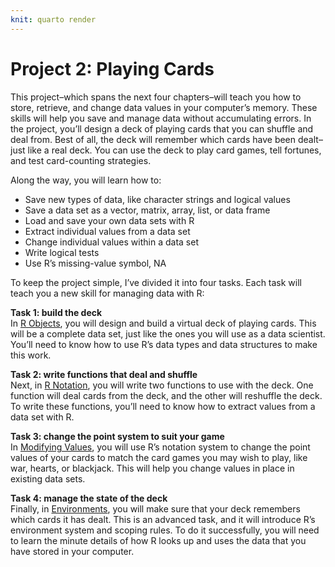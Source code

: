 ```yaml
---
knit: quarto render
---
```


# Project 2: Playing Cards {#sec:project-cards .unnumbered}

This project--which spans the next four chapters--will teach you how to store, retrieve, and change data values in your computer's memory. These skills will help you save and manage data without accumulating errors. In the project, you'll design a deck of playing cards that you can shuffle and deal from. Best of all, the deck will remember which cards have been dealt--just like a real deck. You can use the deck to play card games, tell fortunes, and test card-counting strategies.

Along the way, you will learn how to:

* Save new types of data, like character strings and logical values
* Save a data set as a vector, matrix, array, list, or data frame
* Load and save your own data sets with R
* Extract individual values from a data set
* Change individual values within a data set
* Write logical tests
* Use R's missing-value symbol, NA

To keep the project simple, I've divided it into four tasks. Each task will teach you a new skill for managing data with R:

**Task 1: build the deck**  
  In [R Objects](#sec:r-objects), you will design and build a virtual deck of playing cards. This will be a complete data set, just like the ones you will use as a data scientist. You'll need to know how to use R's data types and data structures to make this work.
  
**Task 2: write functions that deal and shuffle**  
  Next, in [R Notation](#sec:r-notation), you will write two functions to use with the deck. One function will deal cards from the deck, and the other will reshuffle the deck. To write these functions, you'll need to know how to extract values from a data set with R.
  
**Task 3: change the point system to suit your game**  
  In [Modifying Values](#sec:modifying-values), you will use R's notation system to change the point values of your cards to match the card games you may wish to play, like war, hearts, or blackjack. This will help you change values in place in existing data sets.

**Task 4: manage the state of the deck**  
  Finally, in [Environments](#sec:environments), you will make sure that your deck remembers which cards it has dealt. This is an advanced task, and it will introduce R's environment system and scoping rules. To do it successfully, you will need to learn the minute details of how R looks up and uses the data that you have stored in your computer.
